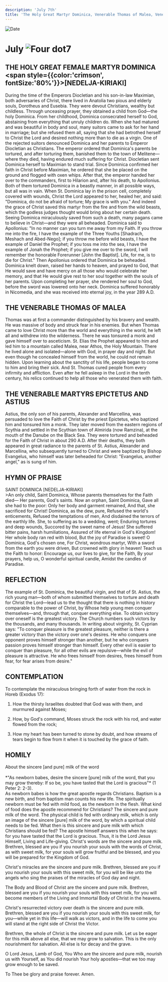 ```yaml
---
description: 'July 7th'
title: 'The Holy Great Martyr Dominica, Venerable Thomas of Malea, Venerable Martyrs Epictetus and Astius'
---
```


<RunningHead />
<Image src="/title-imprint.png" height={68} width={50} alt="Date" className="title-imprint"/>

# <div id="date">July <Image className="four-dot" src="/four-dot.png" height={15} width={15} alt="Four dot" />7</div>

## THE HOLY GREAT FEMALE MARTYR DOMINICA <br /><span style={{color:'crimson', fontSize:'80%'}}>[NEDELJA-KIRIAKI]</span>

During the time of the Emperors Diocletian and his son-in-law Maximian, both adversaries of Christ, there lived in Anatolia two pious and elderly souls, Dorotheus and Eusebia. They were devout Christians, wealthy but childless. Through unceasing prayer, they obtained a child from God—the holy Dominica. From her childhood, Dominica consecrated herself to God, abstaining from everything that unruly children do. When she had matured and was beautiful in body and soul, many suitors came to ask for her hand in marriage; but she refused them all, saying that she had betrothed herself to Christ the Lord and desired nothing more than to die as a virgin. One of the rejected suitors denounced Dominica and her parents to Emperor Diocletian as Christians. The emperor ordered that Dominica's parents be tortured, and after torturing them, banished them to the town of Melitene—where they died, having endured much suffering for Christ. Diocletian sent Dominica herself to Maximian to stand trial. Since Dominica confirmed her faith in Christ before Maximian, he ordered that she be placed on the ground and flogged with oxen whips. After that, the emperor handed her over to the commanders, first to Hilarion and, after his death, to Apollonius. Both of them tortured Dominica in a beastly manner, in all possible ways, but all was in vain. When St. Dominica lay in the prison cell, completely covered with wounds, Christ the Lord appeared to her, healed her, and said: "Dominica, do not be afraid of torture; My grace is with you." And indeed the grace of Christ saved this martyr from the fire and from the wild beasts, which the godless judges thought would bring about her certain death. Seeing Dominica miraculously saved from such a death, many pagans came to believe in Christ—and they were all beheaded. Dominica said to Apollonius: "In no manner can you turn me away from my Faith. If you throw me into the fire, I have the example of the Three Youths [Shadrach, Meshach and Abed-Nego]; if you throw me before wild beasts, I have the example of Daniel the Prophet; if you toss me into the sea, I have the example of Jonah the Prophet; if you give me over to the sword, I will remember the honorable Forerunner [John the Baptist]. Life, for me, is to die for Christ." Then Apollonius ordered that Dominica be beheaded. Dominica knelt down, raised her hands to heaven, and prayed to God, that He would save and have mercy on all those who would celebrate her memory, and that He would give rest to her soul together with the souls of her parents. Upon completing her prayer, she rendered her soul to God, before the sword was lowered onto her neck. Dominica suffered honorably in Nicomedia, and she was received into eternal joy, in the year 289 A.D.

## THE VENERABLE THOMAS OF MALEA

Thomas was at first a commander distinguished by his bravery and wealth. He was massive of body and struck fear in his enemies. But when Thomas came to love Christ more than the world and everything in the world, he left all and withdrew into the wilderness. There he was tonsured a monk and gave himself over to asceticism. St. Elias the Prophet appeared to him and led him to a mountain called Malea, near Athos, the Holy Mountain. There he lived alone and isolated—alone with God, in prayer day and night. But even though he concealed himself from the world, he could not remain hidden. Upon learning about the sanctity of his life, people began to come to him and bring their sick. And St. Thomas cured people from every infirmity and affliction. Even after he fell asleep in the Lord in the tenth century, his relics continued to help all those who venerated them with faith.

## THE VENERABLE MARTYRS EPICTETUS AND ASTIUS

Astius, the only son of his parents, Alexander and Marcellina, was persuaded to love the Faith of Christ by the priest Epictetus, who baptized him and tonsured him a monk. They later moved from the eastern regions of Scythia and settled in the Scythian town of Almirida (now Ramzina), at the mouth of the Danube on the Black Sea. They were tortured and beheaded for the Faith of Christ in about 290 A.D. After their deaths, they both appeared in great radiance to the parents of St. Astius, Alexander and Marcellina, who subsequently turned to Christ and were baptized by Bishop Evangelus, who himself was later beheaded for Christ: "Evangelus, another angel," as is sung of him.


## HYMN OF PRAISE
<div style={{textAlign:'center', color:'crimson', fontWeight:'bold'}}>
SAINT DOMINICA [NEDELJA-KIRIAKI]
</div>
>An only child, Saint Dominica,  
Whose parents themselves for the Faith died—  
Her parents, God's saints.  
Now an orphan, Saint Dominica,  
Gave all she had to the poor:  
Only her body and garment remained,  
And that, she sacrificed for Christ!  
Dominica, as the dew, pure,  
Refused the world's enticements,  
Refused the temptations of men,  
And disdained the terrors of the earthly life.  
She, to suffering as to a wedding, went;  
Enduring tortures and deep wounds,  
Succored by the sweet name of Jesus!  
She suffered bitter pains, harsh humiliations,  
Assured of life eternal in God's Kingdom!  
Her whole body ran red with blood,  
But the joy of Paradise is sweet!  
O Dominica, God's chosen one,  
For Christ, wondrous martyr,  
With a sword from the earth you were driven,  
But crowned with glory in heaven!  
Teach us the Faith to honor:  
Encourage us, our lives to give, for the Faith,  
By your prayers, help us,  
O wonderful spiritual candle,  
Amidst the candles of Paradise.  


## REFLECTION

The example of St. Dominica, the beautiful virgin, and that of St. Astius, the rich young man—both of whom submitted themselves to torture and death for Christ the Lord—lead us to the thought that there is nothing in history comparable to the power of Christ, by Whose help young men conquer themselves—and, through that, conquer everything else. To obtain victory over oneself is the greatest victory. The Church numbers such victors by the thousands, and many thousands. In writing about virginity, St. Cyprian says: "To conquer pleasure is the greatest pleasure, neither is there a greater victory than the victory over one's desires. He who conquers one opponent proves himself stronger than another, but he who conquers passion proves himself stronger than himself. Every other evil is easier to conquer than pleasure, for all other evils are repulsive—while the evil of pleasure is attractive. He who frees himself from desires, frees himself from fear, for fear arises from desire."


## CONTEMPLATION

To contemplate the miraculous bringing forth of water from the rock in Horeb (Exodus 17):

1. How the thirsty Israelites doubted that God was with them, and murmured against Moses;

2. How, by God's command, Moses struck the rock with his rod, and water flowed from the rock;

3. How my heart has been turned to stone by doubt, and how streams of tears begin to flow from it when it is touched by the grace of faith.


## HOMILY
<div style={{textAlign:'center', color:'crimson', fontWeight:'bold'}}>
About the sincere [and pure] milk of the word
</div>
<br />
<div style={{textAlign:'right'}}>
*"As newborn babes, desire the sincere [pure] milk of the word, that you may grow thereby: If so be, you have tasted that the Lord is gracious"* (1 Peter 2: 2-3).
</div>
As newborn babes is how the great apostle regards Christians. Baptism is a new birth, and from baptism man counts his new life. The spiritually newborn must be fed with mild food, as the newborn in the flesh. What kind of food does the apostle recommend for Christians? The sincere and pure milk of the word. The physical child is fed with ordinary milk, which is only an image of the sincere [pure] milk of the word, by which a spiritual child needs to be fed. What then is this sincere and pure milk with which Christians should be fed? The apostle himself answers this when he says: for you have tasted that the Lord is gracious. Thus, it is the Lord Jesus Himself, Living and Life-giving. Christ's words are the sincere and pure milk. Brethren, blessed are you if you nourish your souls with the words of Christ, as with sweet milk, for your souls will grow fruitful and be blessed, and you will be prepared for the Kingdom of God.

Christ's miracles are the sincere and pure milk. Brethren, blessed are you if you nourish your souls with this sweet milk, for you will be like unto the angels who sing the praises of the miracles of God day and night.

The Body and Blood of Christ are the sincere and pure milk. Brethren, blessed are you if you nourish your souls with this sweet milk, for you will become members of the Living and Immortal Body of Christ in the heavens.

Christ's resurrected victory over death is the sincere and pure milk. Brethren, blessed are you if you nourish your souls with this sweet milk, for you—while yet in this life—will walk as victors, and in the life to come you will stand at the right side of Christ the Victor.

Brethren, the whole of Christ is the sincere and pure milk. Let us be eager for this milk above all else, that we may grow to salvation. This is the only nourishment for salvation. All else is for decay and the grave.

O Lord Jesus, Lamb of God, You Who are the sincere and pure milk, nourish us with Yourself, as You did nourish Your holy apostles—that we too may grow enough to be saved.

To Thee be glory and praise forever. Amen.